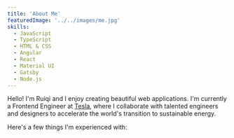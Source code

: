 ```yaml
---
title: 'About Me'
featuredImage: '../../images/me.jpg'
skills:
  - JavaScript
  - TypeScript
  - HTML & CSS
  - Angular
  - React
  - Material UI
  - Gatsby
  - Node.js
---
```


Hello! I'm Ruiqi and I enjoy creating beautiful web applications. I'm currently a Frontend Engineer at <a href="https://www.tesla.com/" target="__blank">Tesla</a>, where I collaborate with talented engineers and designers to accelerate the world's transition to sustainable energy.

Here's a few things I'm experienced with:
